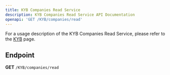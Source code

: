```yaml
---
title: KYB Companies Read Service
description: KYB Companies Read Service API Documentation
openapi: 'GET /KYB/companies/read'
---
```


For a usage description of the KYB Companies Read Service, please refer to the [KYB](/essentials/kyb) page.

## Endpoint

**GET** `/KYB/companies/read`
